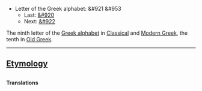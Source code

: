 *Letter of the Greek alphabet: &#921 &#953
**Last: [[theta|&#920]]
**Next: [[kappa|&#922]]

The ninth letter of the [[en:Greek alphabet|Greek alphabet]] in [[en:Classical Greek|Classical]] and [[en:Modern Greek|Modern Greek]], the tenth in [[en:Old Greek|Old Greek]].

----

==[[Etymology]]==

==[[]]==

'''Translations'''